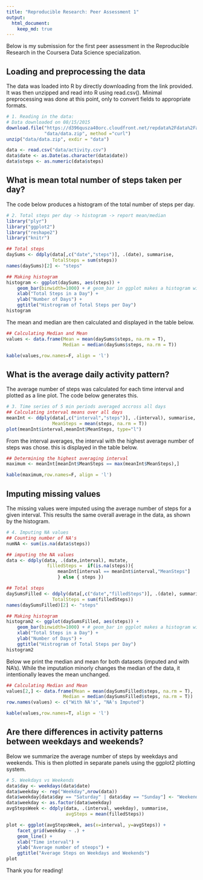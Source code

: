 ```yaml
---
title: "Reproducible Research: Peer Assessment 1"
output: 
  html_document:
    keep_md: true
---
```


Below is my submission for the first peer assessment in the Reproducible Research in the Coursera Data Science specialization. 

## Loading and preprocessing the data

The data was loaded into R by directly downloading from the link provided. It was then unzipped and read into R using read.csv(). Minimal preprocessing was done at this point, only to convert fields to appropriate formats.


```r
# 1. Reading in the data:
# Data downloaded on 08/15/2015
download.file("https://d396qusza40orc.cloudfront.net/repdata%2Fdata%2Factivity.zip", 
              "data/data.zip", method ="curl")
unzip("data/data.zip", exdir = "data")

data <- read.csv("data/activity.csv")
data$date <- as.Date(as.character(data$date))
data$steps <- as.numeric(data$steps)
```


## What is mean total number of steps taken per day?

The code below produces a histogram of the total number of steps per day. 
```r
# 2. Total steps per day -> histogram -> report mean/median
library("plyr")
library("ggplot2")
library("reshape2")
library("knitr")

## Total steps
daySums <- ddply(data[,c("date","steps")], .(date), summarise,
                 TotalSteps = sum(steps))
names(daySums)[2] <- "steps"

## Making histogram
histogram <- ggplot(daySums, aes(steps)) + 
    geom_bar(binwidth=1000) + # geom_bar in ggplot makes a histogram with one variable
    xlab("Total Steps in a Day") +
    ylab("Number of Days") +
    ggtitle("Histrogram of Total Steps per Day")
histogram
```

The mean and median are then calculated and displayed in the table below.

```r
## Calculating Median and Mean
values <- data.frame(Mean = mean(daySums$steps, na.rm = T), 
                     Median = median(daySums$steps, na.rm = T))

kable(values,row.names=F, align = 'l')
```

## What is the average daily activity pattern?

The average number of steps was calculated for each time interval and plotted as a line plot. The code below generates this.

```r
# 3. Time series of 5 min periods averaged accross all days
## Calculating interval means over all days
meanInt <- ddply(data[,c("interval","steps")], .(interval), summarise,
                 MeanSteps = mean(steps, na.rm = T))
plot(meanInt$interval,meanInt$MeanSteps, type="l")
```

From the interval averages, the interval with the highest average number of steps was chose. this is displayed in the table below.

```r
## Determining the highest averaging interval
maximum <- meanInt[meanInt$MeanSteps == max(meanInt$MeanSteps),]

kable(maximum,row.names=F, align = 'l')
```


## Imputing missing values

The missing values were imputed using the average number of steps for a given interval. This results the same overall average in the data, as shown by the histogram.

```r
# 4. Imputing NA values
## Counting number of NA's
numNA <- sum(is.na(data$steps))

## imputing the NA values
data <- ddply(data, .(date,interval), mutate, 
               filledSteps =  if(is.na(steps)){
                   meanInt[interval == meanInt$interval,"MeanSteps"]
                   } else { steps })

## Total steps
daySumsFilled <- ddply(data[,c("date","filledSteps")], .(date), summarise,
                 TotalSteps = sum(filledSteps))
names(daySumsFilled)[2] <- "steps"

## Making histogram
histogram2 <- ggplot(daySumsFilled, aes(steps)) + 
    geom_bar(binwidth=1000) + # geom_bar in ggplot makes a histogram with one variable
    xlab("Total Steps in a Day") +
    ylab("Number of Days") +
    ggtitle("Histrogram of Total Steps per Day")
histogram2
```

Below we print the median and mean for both datasets (imputed and with NA's). While the imputation minorly changes the median of the data, it intentionally leaves the mean unchanged.

```r
## Calculating Median and Mean
values[2,] <- data.frame(Mean = mean(daySumsFilled$steps, na.rm = T), 
                     Median = median(daySumsFilled$steps, na.rm = T))
row.names(values) <- c("With NA's", "NA's Imputed")

kable(values,row.names=T, align = 'l')
```

## Are there differences in activity patterns between weekdays and weekends?

Below we summarize the average number of steps by weekdays and weekends. This is then plotted in separate panels using the ggplot2 plotting system.

```r
# 5. Weekdays vs Weekends
data$day <- weekdays(data$date)
data$weekday <- rep("Weekday",nrow(data))
data$weekday[data$day == "Saturday" | data$day == "Sunday"] <- "Weekend"
data$weekday <- as.factor(data$weekday)
avgStepsWeek <- ddply(data, .(interval, weekday), summarise,
                      avgSteps = mean(filledSteps))

plot <- ggplot(avgStepsWeek, aes(x=interval, y=avgSteps)) + 
    facet_grid(weekday ~ .) + 
    geom_line() +
    xlab("Time interval") +
    ylab("Average number of steops") +
    ggtitle("Average Steps on Weekdays and Weekends")
plot
```


Thank you for reading!